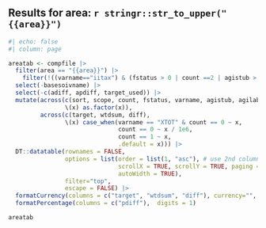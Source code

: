## Results for area: `r stringr::str_to_upper("{{area}}")`

```r
#| echo: false
#| column: page

areatab <- compfile |>
  filter(area == "{{area}}") |> 
    filter(!((varname=="iitax") & (fstatus > 0 | count ==2 | agistub > 0))) |> 
  select(-basesoivname) |> 
  select(-c(adiff, apdiff, target_used)) |> 
  mutate(across(c(sort, scope, count, fstatus, varname, agistub, agilabel),
                \(x) as.factor(x)),
         across(c(target, wtdsum, diff),
                \(x) case_when(varname == "XTOT" & count == 0 ~ x,
                               count == 0 ~ x / 1e6,
                               count == 1 ~ x,
                               .default = x))) |> 
  DT::datatable(rownames = FALSE,
                options = list(order = list(1, "asc"), # use 2nd column (1) for sorting
                               scrollX = TRUE, scrollY = TRUE, paging = TRUE, pageLength = 25,
                               autoWidth = TRUE),
                filter="top",
                escape = FALSE) |>
  formatCurrency(columns = c("target", "wtdsum", "diff"), currency="", digits=1) |>
  formatPercentage(columns = c("pdiff"),  digits = 1)

areatab

```


